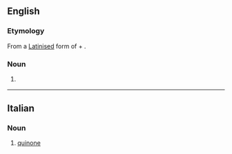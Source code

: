 ==English==

===Etymology===
From a [[New Latin|Latinised]] form of {{etyl|es|en}} {{term|quinina|lang=es||quinine}} + {{term|-one}}.

===Noun===
{{en-noun}}

# {{context|chemistry|lang=en}} {{dated form of|quinone|lang=en}}

{{Webster 1913}}

----

==Italian==

===Noun===
{{it-noun|m}}

# {{context|organic chemistry|lang=it}} [[quinone]]